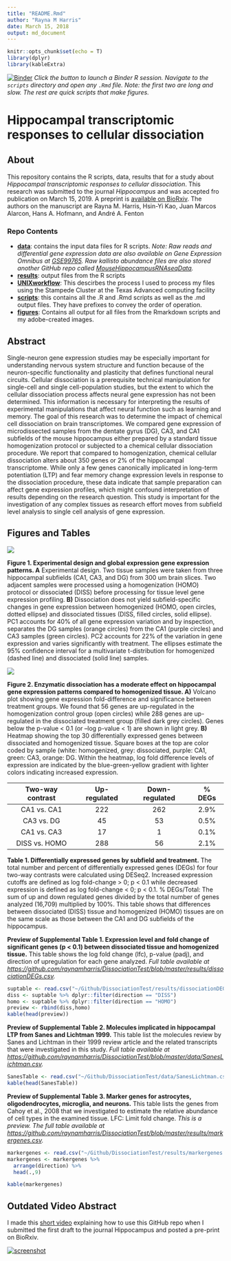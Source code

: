 ```yaml
---
title: "README.Rmd"
author: "Rayna M Harris"
date: March 15, 2018
output: md_document
---
```


```r
knitr::opts_chunk$set(echo = T)
library(dplyr)
library(kableExtra)
```

[![Binder](http://mybinder.org/badge.svg)](http://beta.mybinder.org/v2/gh/raynamharris/DissociationTest/master?urlpath=rstudio) _Click the button to launch a Binder R session. Navigate to the `scripts` directory and open any `.Rmd` file. Note: the first two are long and slow. The rest are quick scripts that make figures._ 

# Hippocampal transcriptomic responses to cellular dissociation

## About

This repository contains the R scripts, data, results that for a study about _Hippocampal transcriptomic responses to cellular dissociation_. This research was submitted to the journal _Hippocampus_ and was accepted fro publication on March 15, 2019. A preprint is [available on BioRxiv](https://www.biorxiv.org/content/early/2019/01/21/153585). The authors on the manuscript are Rayna M. Harris, Hsin-Yi Kao, Juan Marcos Alarcon, Hans A. Hofmann, and André A. Fenton

### Repo Contents

- [**data**](./data/): contains the input data files for R scripts. _Note: Raw reads and differential gene expression data are also available on Gene Expression Omnibus at [GSE99765](https://www.ncbi.nlm.nih.gov/geo/query/acc.cgi?acc=GSE99765). Raw kallisto abundance files are also stored another GitHub repo called [MouseHippocampusRNAseqData](https://github.com/raynamharris/MouseHippocampusRNAseqData)._
- [**results**](./results): output files from the R scripts
- [**UNIXworkflow**](./UNIXworkflow/): This descirbes the process I used to process my files using the Stampede Cluster at the Texas Advanced computing facility
- [**scripts**](./scripts/): this contains all the .R and .Rmd scripts as well as the .md output files. They have prefixes to convey the order of operation.
- [**figures**](./figures/): Contains all output for all files from the Rmarkdown scripts and my adobe-created images. 


## Abstract

Single-neuron gene expression studies may be especially important for understanding nervous system structure and function because of the neuron-specific functionality and plasticity that defines functional neural circuits. Cellular dissociation is a prerequisite technical manipulation for single-cell and single cell-population studies, but the extent to which the cellular dissociation process affects neural gene expression has not been determined. This information is necessary for interpreting the results of experimental manipulations that affect neural function such as learning and memory. The goal of this research was to determine the impact of chemical cell dissociation on brain transcriptomes. We compared gene expression of microdissected samples from the dentate gyrus (DG), CA3, and CA1 subfields of the mouse hippocampus either prepared by a standard tissue homogenization protocol or subjected to a chemical cellular dissociation procedure. We report that compared to homogenization, chemical cellular dissociation alters about 350 genes or 2% of the hippocampal transcriptome. While only a few genes canonically implicated in long-term potentiation (LTP) and fear memory change expression levels in response to the dissociation procedure, these data indicate that sample preparation can affect gene expression profiles, which might confound interpretation of results depending on the research question. This study is important for the investigation of any complex tissues as research effort moves from subfield level analysis to single cell analysis of gene expression.

## Figures and Tables

![](./figures/figure1.png)

**Figure 1. Experimental design and global expression gene expression patterns.
A** Experimental design. Two tissue samples were taken from three hippocampal subfields (CA1, CA3, and DG) from 300 um brain slices. Two adjacent samples were processed using a homogenization (HOMO) protocol or dissociated (DISS) before processing for tissue level gene expression profiling. **B)** Dissociation does not yield subfield-specific changes in gene expression between homogenized (HOMO, open circles, dotted ellipse) and dissociated tissues (DISS, filled circles, solid ellipse). PC1 accounts for 40% of all gene expression variation and by inspection, separates the DG samples (orange circles) from the CA1 (purple circles) and CA3 samples (green circles). PC2 accounts for 22% of the variation in gene expression and varies significantly with treatment. The ellipses estimate the 95% confidence interval for a multivariate t-distribution for homogenized (dashed line) and dissociated (solid line) samples. 

![](./figures/figure2.png)

**Figure 2. Enzymatic dissociation has a moderate effect on hippocampal gene expression patterns compared to homogenized tissue.
A)** Volcano plot showing gene expression fold-difference and significance between treatment groups. We found that 56 genes are up-regulated in the homogenization control group (open circles) while 288 genes are up-regulated in the dissociated treatment group (filled dark grey circles). Genes below the p-value < 0.1 (or –log p-value < 1) are shown in light grey. **B)** Heatmap showing the top 30 differentially expressed genes between dissociated and homogenized tissue. Square boxes at the top are color coded by sample (white: homogenized, grey: dissociated, purple: CA1, green: CA3, orange: DG. Within the heatmap, log fold difference levels of expression are indicated by the blue-green-yellow gradient with lighter colors indicating increased expression.


| Two-way contrast | Up-regulated |Down-regulated |  % DEGs |
|:-------------:|:-------------:|:-------------:|:-------------:|
| CA1 vs. CA1 | 222 | 262 | 2.9% |
| CA3 vs. DG | 45 | 53 | 0.5% |
| CA1 vs. CA3 | 17 | 1 | 0.1% | 
| DISS vs. HOMO | 288 | 56 | 2.1% |

**Table 1. Differentially expressed genes by subfield and treatment.** 
The total number and percent of differentially expressed genes (DEGs) for four two-way contrasts were calculated using DESeq2. Increased expression cutoffs are defined as log fold-change > 0; p < 0.1 while decreased expression is defined as log fold-change < 0; p < 0.1. % DEGs/Total: The sum of up and down regulated genes divided by the total number of genes analyzed (16,709) multiplied by 100%. This table shows that differences between dissociated (DISS) tissue and homogenized (HOMO) tissues are on the same scale as those between the CA1 and DG subfields of the hippocampus. 


**Preview of Supplemental Table 1. Expression level and fold change of significant genes (p < 0.1) between dissociated tissue and homogenized tissue.**
This table shows the log fold change (lfc), p-value (padj), and direction of upregulation for each gene analyzed. _Full table available at <https://github.com/raynamharris/DissociationTest/blob/master/results/dissociationDEGs.csv>._

```r
suptable <- read.csv("~/Github/DissociationTest/results/dissociationDEGs.csv", header = T)
diss <- suptable %>% dplyr::filter(direction == "DISS")  
homo <- suptable %>% dplyr::filter(direction == "HOMO")  
preview <- rbind(diss,homo)
kable(head(preview))
```

**Preview of Supplemental Table 2. Molecules implicated in hippocampal LTP from Sanes and Lichtman 1999.**  This table list the molecules review by Sanes and Lichtman in their 1999 review article and the related transcripts that were investigated in this study. _Full table available at <https://github.com/raynamharris/DissociationTest/blob/master/data/SanesLichtman.csv>._

```r
SanesTable <- read.csv("~/Github/DissociationTest/data/SanesLichtman.csv", header = T)
kable(head(SanesTable))
```

**Preview of Supplemental Table 3. Marker genes for astrocytes, oligodendrocytes, microglia, and neurons.** This table lists the genes from Cahoy et al., 2008 that we investigated to estimate the relative abundance of cell types in the examined tissue. LFC: Limit fold change.  _This is a preview. The full table available at <https://github.com/raynamharris/DissociationTest/blob/master/results/markergenes.csv>._

```r
markergenes <- read.csv("~/Github/DissociationTest/results/markergenes.csv", header = T)
markergenes <- markergenes %>%
  arrange(direction) %>%
  head(.,9)

kable(markergenes)
```

## Outdated Video Abstract

I made this [short video](https://www.youtube.com/watch?v=taeAqimxXWo) explaining how to use this GitHub repo when I submitted the first draft to the journal Hippocampus and posted a pre-print on BioRxiv. 

[![screenshot](./figures/YouTube.png)](https://www.youtube.com/watch?v=taeAqimxXWo)